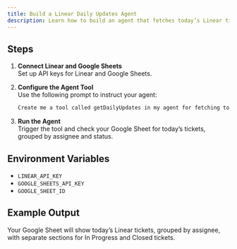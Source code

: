 ```yaml
---
title: Build a Linear Daily Updates Agent
description: Learn how to build an agent that fetches today’s Linear tickets and saves them to Google Sheets, grouped by assignee and status.
---
```



<WhatWeWillDo platformNames='Linear and Google Sheets accounts' projectType='MCP'/>

<InstallMcpServer />

<ConnectAccounts platformNames='Linear, Google-Sheets'/>
<AddConnections platforms={[{'name': 'Linear', 'code': 'linear'}, {'name': 'Google Sheets', 'code': 'google-sheets'}]} />
<NewConnectionDemo />

<SetupStarterProject />

## Steps

1. **Connect Linear and Google Sheets**  
   Set up API keys for Linear and Google Sheets.

2. **Configure the Agent Tool**  
   Use the following prompt to instruct your agent:
   ```markdown
   Create me a tool called getDailyUpdates in my agent for fetching today’s tickets from Linear, saving them into Google Sheets in a well-structured, easy-to-read format, grouped by assignee and status (In Progress / Closed).
   ```

3. **Run the Agent**  
   Trigger the tool and check your Google Sheet for today’s tickets, grouped by assignee and status.

## Environment Variables

- `LINEAR_API_KEY`
- `GOOGLE_SHEETS_API_KEY`
- `GOOGLE_SHEET_ID`

## Example Output

Your Google Sheet will show today’s Linear tickets, grouped by assignee, with separate sections for In Progress and Closed tickets.